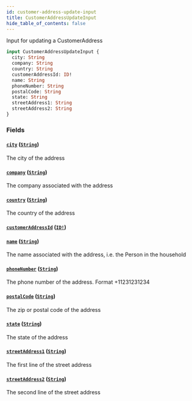 ```yaml
---
id: customer-address-update-input
title: CustomerAddressUpdateInput
hide_table_of_contents: false
---
```



Input for updating a CustomerAddress

```graphql
input CustomerAddressUpdateInput {
  city: String
  company: String
  country: String
  customerAddressId: ID!
  name: String
  phoneNumber: String
  postalCode: String
  state: String
  streetAddress1: String
  streetAddress2: String
}
```


### Fields

#### [`city`](#) ([`String`](/developers/demandhq-apis/storefront-api/graphql/reference/scalars/string))

The city of the address


#### [`company`](#) ([`String`](/developers/demandhq-apis/storefront-api/graphql/reference/scalars/string))

The company associated with the address


#### [`country`](#) ([`String`](/developers/demandhq-apis/storefront-api/graphql/reference/scalars/string))

The country of the address


#### [`customerAddressId`](#) ([`ID!`](/developers/demandhq-apis/storefront-api/graphql/reference/scalars/id))




#### [`name`](#) ([`String`](/developers/demandhq-apis/storefront-api/graphql/reference/scalars/string))

The name associated with the address, i.e. the Person in the household


#### [`phoneNumber`](#) ([`String`](/developers/demandhq-apis/storefront-api/graphql/reference/scalars/string))

The phone number of the address. Format +11231231234


#### [`postalCode`](#) ([`String`](/developers/demandhq-apis/storefront-api/graphql/reference/scalars/string))

The zip or postal code of the address


#### [`state`](#) ([`String`](/developers/demandhq-apis/storefront-api/graphql/reference/scalars/string))

The state of the address


#### [`streetAddress1`](#) ([`String`](/developers/demandhq-apis/storefront-api/graphql/reference/scalars/string))

The first line of the street address


#### [`streetAddress2`](#) ([`String`](/developers/demandhq-apis/storefront-api/graphql/reference/scalars/string))

The second line of the street address




